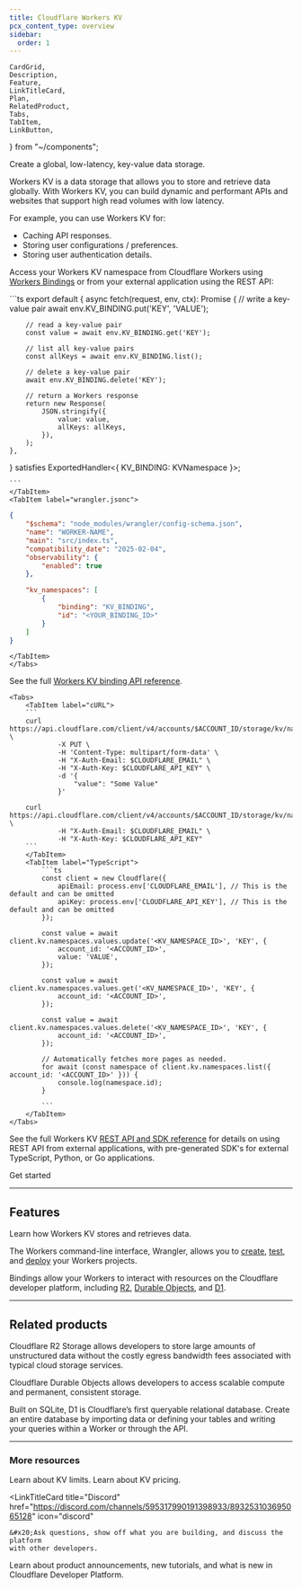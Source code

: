 ```yaml
---
title: Cloudflare Workers KV
pcx_content_type: overview
sidebar:
  order: 1
---
```


	CardGrid,
	Description,
	Feature,
	LinkTitleCard,
	Plan,
	RelatedProduct,
	Tabs,
	TabItem,
	LinkButton,
} from "~/components";

<Description>

Create a global, low-latency, key-value data storage.

</Description>

<Plan type="workers-all" />

Workers KV is a data storage that allows you to store and retrieve data globally. With Workers KV, you can build dynamic and performant APIs and websites that support high read volumes with low latency.

For example, you can use Workers KV for:

- Caching API responses.
- Storing user configurations / preferences.
- Storing user authentication details.

Access your Workers KV namespace from Cloudflare Workers using [Workers Bindings](/workers/runtime-apis/bindings/) or from your external application using the REST API:

<Tabs>
<TabItem label="Workers Binding API">
	<Tabs>
	<TabItem label="index.ts">
```ts
export default {
	async fetch(request, env, ctx): Promise<Response> {
		// write a key-value pair
		await env.KV_BINDING.put('KEY', 'VALUE');

    	// read a key-value pair
    	const value = await env.KV_BINDING.get('KEY');

    	// list all key-value pairs
    	const allKeys = await env.KV_BINDING.list();

    	// delete a key-value pair
    	await env.KV_BINDING.delete('KEY');

    	// return a Workers response
    	return new Response(
    		JSON.stringify({
    			value: value,
    			allKeys: allKeys,
    		}),
    	);
    },

} satisfies ExportedHandler<{ KV_BINDING: KVNamespace }>;

    ```
    </TabItem>
    <TabItem label="wrangler.jsonc">

```json
{
	"$schema": "node_modules/wrangler/config-schema.json",
	"name": "WORKER-NAME",
	"main": "src/index.ts",
	"compatibility_date": "2025-02-04",
	"observability": {
		"enabled": true
	},

	"kv_namespaces": [
		{
			"binding": "KV_BINDING",
			"id": "<YOUR_BINDING_ID>"
		}
	]
}
```

    </TabItem>
    </Tabs>

See the full [Workers KV binding API reference](/kv/api/read-key-value-pairs/).

</TabItem>
<TabItem label="REST API">

    <Tabs>
    	<TabItem label="cURL">
    	```
    	curl https://api.cloudflare.com/client/v4/accounts/$ACCOUNT_ID/storage/kv/namespaces/$NAMESPACE_ID/values/$KEY_NAME \
    			-X PUT \
    			-H 'Content-Type: multipart/form-data' \
    			-H "X-Auth-Email: $CLOUDFLARE_EMAIL" \
    			-H "X-Auth-Key: $CLOUDFLARE_API_KEY" \
    			-d '{
    				"value": "Some Value"
    			}'

    	curl https://api.cloudflare.com/client/v4/accounts/$ACCOUNT_ID/storage/kv/namespaces/$NAMESPACE_ID/values/$KEY_NAME \
    			-H "X-Auth-Email: $CLOUDFLARE_EMAIL" \
    			-H "X-Auth-Key: $CLOUDFLARE_API_KEY"
    	```
    	</TabItem>
    	<TabItem label="TypeScript">
    		```ts
    		const client = new Cloudflare({
    			apiEmail: process.env['CLOUDFLARE_EMAIL'], // This is the default and can be omitted
    			apiKey: process.env['CLOUDFLARE_API_KEY'], // This is the default and can be omitted
    		});

    		const value = await client.kv.namespaces.values.update('<KV_NAMESPACE_ID>', 'KEY', {
    			account_id: '<ACCOUNT_ID>',
    			value: 'VALUE',
    		});

    		const value = await client.kv.namespaces.values.get('<KV_NAMESPACE_ID>', 'KEY', {
    			account_id: '<ACCOUNT_ID>',
    		});

    		const value = await client.kv.namespaces.values.delete('<KV_NAMESPACE_ID>', 'KEY', {
    			account_id: '<ACCOUNT_ID>',
    		});

    		// Automatically fetches more pages as needed.
    		for await (const namespace of client.kv.namespaces.list({ account_id: '<ACCOUNT_ID>' })) {
    			console.log(namespace.id);
    		}

    		```
    	</TabItem>
    </Tabs>

See the full Workers KV [REST API and SDK reference](/api/resources/kv/subresources/namespaces/methods/list/) for details on using REST API from external applications, with pre-generated SDK's for external TypeScript, Python, or Go applications.

</TabItem>
</Tabs>

<LinkButton href="/kv/get-started/">Get started</LinkButton>

---

## Features

<Feature header="Key-value storage" href="/kv/get-started/">
	Learn how Workers KV stores and retrieves data.
</Feature>

<Feature header="Wrangler" href="/workers/wrangler/install-and-update/">

The Workers command-line interface, Wrangler, allows you to [create](/workers/wrangler/commands/#init), [test](/workers/wrangler/commands/#dev), and [deploy](/workers/wrangler/commands/#publish) your Workers projects.

</Feature>

<Feature header="Bindings" href="/kv/concepts/kv-bindings/">

Bindings allow your Workers to interact with resources on the Cloudflare developer platform, including [R2](/r2/), [Durable Objects](/durable-objects/), and [D1](/d1/).

</Feature>

---

## Related products

<RelatedProduct header="R2" href="/r2/" product="r2">

Cloudflare R2 Storage allows developers to store large amounts of unstructured data without the costly egress bandwidth fees associated with typical cloud storage services.

</RelatedProduct>

<RelatedProduct header="Durable Objects" href="/durable-objects/" product="durable-objects">

Cloudflare Durable Objects allows developers to access scalable compute and permanent, consistent storage.

</RelatedProduct>

<RelatedProduct header="D1" href="/d1/" product="d1">

Built on SQLite, D1 is Cloudflare’s first queryable relational database. Create an entire database by importing data or defining your tables and writing your queries within a Worker or through the API.

</RelatedProduct>

---

### More resources

<CardGrid>

<LinkTitleCard title="Limits" href="/kv/platform/limits/" icon="document">
	&#x20;Learn about KV limits.
</LinkTitleCard>

<LinkTitleCard title="Pricing" href="/kv/platform/pricing/" icon="seti:shell">
	&#x20;Learn about KV pricing.
</LinkTitleCard>

<LinkTitleCard
	title="Discord"
	href="https://discord.com/channels/595317990191398933/893253103695065128"
	icon="discord"
>
	&#x20;Ask questions, show off what you are building, and discuss the platform
	with other developers.
</LinkTitleCard>

<LinkTitleCard title="Twitter" href="https://x.com/cloudflaredev" icon="x.com">
	&#x20;Learn about product announcements, new tutorials, and what is new in
	Cloudflare Developer Platform.
</LinkTitleCard>

</CardGrid>
